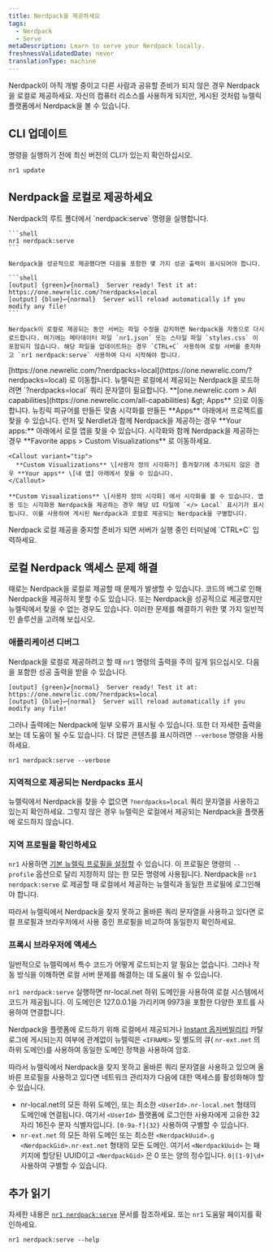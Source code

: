 ```yaml
---
title: Nerdpack을 제공하세요
tags:
  - Nerdpack
  - Serve
metaDescription: Learn to serve your Nerdpack locally.
freshnessValidatedDate: never
translationType: machine
---
```


Nerdpack이 아직 개발 중이고 다른 사람과 공유할 준비가 되지 않은 경우 Nerdpack을 로컬로 제공하세요. 자신의 컴퓨터 리소스를 사용하게 되지만, 게시된 것처럼 뉴렐릭 플랫폼에서 Nerdpack을 볼 수 있습니다.

## CLI 업데이트

명령을 실행하기 전에 최신 버전의 CLI가 있는지 확인하십시오.

```shell
nr1 update
```

## Nerdpack을 로컬로 제공하세요

<Steps>
  <Step>
    Nerdpack의 루트 폴더에서 `nerdpack:serve` 명령을 실행합니다.

    ```shell
    nr1 nerdpack:serve
    ```

    Nerdpack을 성공적으로 제공했다면 다음을 포함한 몇 가지 성공 출력이 표시되어야 합니다.

    ```shell
    [output] {green}✔{normal}  Server ready! Test it at: https://one.newrelic.com/?nerdpacks=local
    [output] {blue}↩{normal}  Server will reload automatically if you modify any file!
    ```

    Nerdpack이 로컬로 제공되는 동안 서버는 파일 수정을 감지하면 Nerdpack을 자동으로 다시 로드합니다. 여기에는 메타데이터 파일 `nr1.json` 또는 스타일 파일 `styles.css` 이 포함되지 않습니다. 해당 파일을 업데이트하는 경우 `CTRL+C` 사용하여 로컬 서버를 중지하고 `nr1 nerdpack:serve` 사용하여 다시 시작해야 합니다.
  </Step>

  <Step>
    [https://one.newrelic.com/?nerdpacks=local](https://one.newrelic.com/?nerdpacks=local) 로 이동합니다. 뉴렐릭은 로컬에서 제공되는 Nerdpack을 로드하려면 `?nerdpacks=local` 쿼리 문자열이 필요합니다.
  </Step>

  <Step>
    <DNT>**[one.newrelic.com &gt; All capabilities](https://one.newrelic.com/all-capabilities) &amp;gt; Apps**</DNT> 으)로 이동합니다. 뉴킹릭 피규어를 만들든 맞춤 시각화를 만들든 <DNT>**Apps**</DNT> 아래에서 프로젝트를 찾을 수 있습니다.
  </Step>

  <Step>
    런처 및 Nerdlet과 함께 Nerdpack을 제공하는 경우 <DNT>**Your apps:**</DNT> 아래에서 로컬 앱을 찾을 수 있습니다. 시각화와 함께 Nerdpack을 제공하는 경우 <DNT>**Favorite apps &gt; Custom Visualizations**</DNT> 로 이동하세요.

    <Callout variant="tip">
      **Custom Visualizations** \[사용자 정의 시각화가] 즐겨찾기에 추가되지 않은 경우 **Your apps** \[내 앱] 아래에서 찾을 수 있습니다.
    </Callout>

    **Custom Visualizations** \[사용자 정의 시각화] 에서 시각화를 볼 수 있습니다. 앱용 또는 시각화용 Nerdpack을 제공하는 경우 해당 UI 타일에 `</> Local` 표시기가 표시됩니다. 이를 사용하여 게시된 Nerdpack과 로컬로 제공되는 Nerdpack을 구별합니다.
  </Step>

  <Step>
    Nerdpack 로컬 제공을 중지할 준비가 되면 서버가 실행 중인 터미널에 `CTRL+C` 입력하세요.
  </Step>
</Steps>

## 로컬 Nerdpack 액세스 문제 해결

때로는 Nerdpack을 로컬로 제공할 때 문제가 발생할 수 있습니다. 코드의 버그로 인해 Nerdpack을 제공하지 못할 수도 있습니다. 또는 Nerdpack을 성공적으로 제공했지만 뉴렐릭에서 찾을 수 없는 경우도 있습니다. 이러한 문제를 해결하기 위한 몇 가지 일반적인 솔루션을 고려해 보십시오.

### 애플리케이션 디버그

Nerdpack을 로컬로 제공하려고 할 때 `nr1` 명령의 출력을 주의 깊게 읽으십시오. 다음을 포함한 성공 출력을 받을 수 있습니다.

```shell
[output] {green}✔{normal}  Server ready! Test it at: https://one.newrelic.com/?nerdpacks=local
[output] {blue}↩{normal}  Server will reload automatically if you modify any file!
```

그러나 출력에는 Nerdpack에 일부 오류가 표시될 수 있습니다. 또한 더 자세한 출력을 보는 데 도움이 될 수도 있습니다. 더 많은 콘텐츠를 표시하려면 `--verbose` 명령을 사용하세요.

```shell
nr1 nerdpack:serve --verbose
```

### 지역적으로 제공되는 Nerdpacks 표시

뉴렐릭에서 Nerdpack을 찾을 수 없으면 `?nerdpacks=local` 쿼리 문자열을 사용하고 있는지 확인하세요. 그렇지 않은 경우 뉴렐릭은 로컬에서 제공되는 Nerdpack을 플랫폼에 로드하지 않습니다.

### 지역 프로필을 확인하세요

`nr1` 사용하면 [기본 뉴렐릭 프로필을 설정할](/docs/new-relic-solutions/build-nr-ui/nr1-cli/nr1-common/#nr1-profiles) 수 있습니다. 이 프로필은 명령의 `--profile` 옵션으로 달리 지정하지 않는 한 모든 명령에 사용됩니다. Nerdpack을 `nr1 nerdpack:serve` 로 제공할 때 로컬에서 제공하는 뉴렐릭과 동일한 프로필에 로그인해야 합니다.

따라서 뉴렐릭에서 Nerdpack을 찾지 못하고 올바른 쿼리 문자열을 사용하고 있다면 로컬 프로필과 브라우저에서 사용 중인 프로필을 비교하여 동일한지 확인하세요.

### 프록시 브라우저에 액세스

일반적으로 뉴렐릭에서 특수 코드가 어떻게 로드되는지 알 필요는 없습니다. 그러나 작동 방식을 이해하면 로컬 서버 문제를 해결하는 데 도움이 될 수 있습니다.

`nr1 nerdpack:serve` 실행하면 nr-local.net 하위 도메인을 사용하여 로컬 시스템에서 코드가 제공됩니다. 이 도메인은 127.0.0.1을 가리키며 9973을 포함한 다양한 포트를 사용하여 연결합니다.

Nerdpack을 플랫폼에 로드하기 위해 로컬에서 제공되거나 [Instant 옵저버빌리티](https://newrelic.com/instant-observability) 카탈로그에 게시되는지 여부에 관계없이 뉴렐릭은 `<IFRAME>` 및 별도의 큐( `nr-ext.net` 의 하위 도메인)를 사용하여 동일한 도메인 정책을 사용하여 암호.

따라서 뉴렐릭에서 Nerdpack을 찾지 못하고 올바른 쿼리 문자열을 사용하고 있으며 올바른 프로필을 사용하고 있다면 네트워크 관리자가 다음에 대한 액세스를 활성화해야 할 수 있습니다.

* nr-local.net의 모든 하위 도메인, 또는 최소한 `<UserId>.nr-local.net` 형태의 도메인에 연결됩니다. 여기서 `<UserId>` 플랫폼에 로그인한 사용자에게 고유한 32자리 16진수 문자 식별자입니다. `[0-9a-f]{32}` 사용하여 구별할 수 있습니다.
* `nr-ext.net` 의 모든 하위 도메인 또는 최소한 `<NerdpackUuid>.g <NerdpackGid>.nr-ext.net` 형태의 모든 도메인. 여기서 `<NerdpackUuid>` 는 패키지에 할당된 UUID이고 `<NerdpackGid>` 은 0 또는 양의 정수입니다. `0|[1-9]\d+` 사용하여 구별할 수 있습니다.

## 추가 읽기

자세한 내용은 [`nr1 nerdpack:serve`](/docs/new-relic-solutions/build-nr-ui/nr1-cli/nr1-nerdpack/#nr1-nerdpackserve) 문서를 참조하세요. 또는 `nr1` 도움말 페이지를 확인하세요.

```shell
nr1 nerdpack:serve --help
```